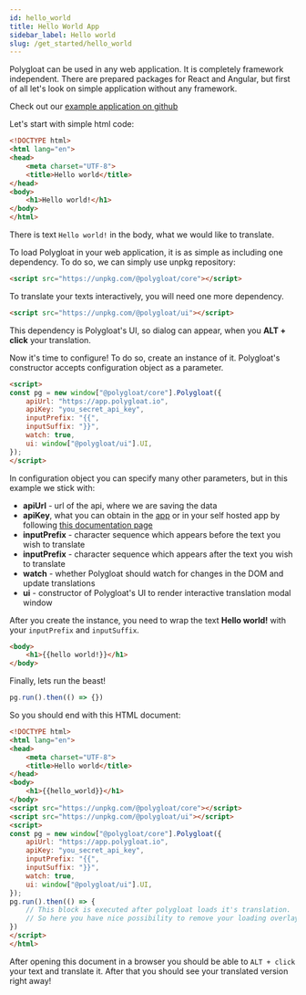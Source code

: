 ```yaml
---
id: hello_world
title: Hello World App
sidebar_label: Hello world
slug: /get_started/hello_world
---
```


Polygloat can be used in any web application. It is completely framework independent. There are prepared packages for
React and Angular, but first of all let's look on simple application without any framework.

Check out our [example application on github](https://github.com/polygloat/window-example)

Let's start with simple html code:
```html
<!DOCTYPE html>
<html lang="en">
<head>
    <meta charset="UTF-8">
    <title>Hello world</title>
</head>
<body>
    <h1>Hello world!</h1>
</body>
</html>
```
There is text `Hello world!` in the body, what we would like to translate.

To load Polygloat in your web application, it is as simple as including one dependency. To do so, we can simply use unpkg
repository:
```html
<script src="https://unpkg.com/@polygloat/core"></script>
```

To translate your texts interactively, you will need one more dependency.
```html
<script src="https://unpkg.com/@polygloat/ui"></script>
```
This dependency is Polygloat's UI, so dialog can appear, when you **ALT + click** your translation.

Now it's time to configure! To do so, create an instance of it. Polygloat's constructor
accepts configuration object as a parameter.
```html
<script>
const pg = new window["@polygloat/core"].Polygloat({
    apiUrl: "https://app.polygloat.io",
    apiKey: "you_secret_api_key",
    inputPrefix: "{{",
    inputSuffix: "}}",
    watch: true,
    ui: window["@polygloat/ui"].UI,
});
</script>
```
In configuration object you can specify many other parameters, but in this example we stick with:
- **apiUrl** - url of the api, where we are saving the data
- **apiKey**, what you can obtain in the [app](https://app.polygloat.io) or in your self hosted app by following
[this documentation page](web_app/obtaining_api_key.md)
- **inputPrefix** - character sequence which appears before the text you wish to translate
- **inputPrefix** - character sequence which appears after the text you wish to translate
- **watch** - whether Polygloat should watch for changes in the DOM and update translations
- **ui** - constructor of Polygloat's UI to render interactive translation modal window

After you create the instance, you need to wrap the text **Hello world!** with your `inputPrefix` and `inputSuffix`.

```html
<body>
    <h1>{{hello world!}}</h1>
</body>
```

Finally, lets run the beast!

```javascript
pg.run().then(() => {})
```

So you should end with this HTML document:
```html
<!DOCTYPE html>
<html lang="en">
<head>
    <meta charset="UTF-8">
    <title>Hello world</title>
</head>
<body>
    <h1>{{hello_world}}</h1>
</body>
<script src="https://unpkg.com/@polygloat/core"></script>
<script src="https://unpkg.com/@polygloat/ui"></script>
<script>
const pg = new window["@polygloat/core"].Polygloat({
    apiUrl: "https://app.polygloat.io",
    apiKey: "you_secret_api_key",
    inputPrefix: "{{",
    inputSuffix: "}}",
    watch: true,
    ui: window["@polygloat/ui"].UI,
});
pg.run().then(() => {
    // This block is executed after polygloat loads it's translation.
    // So here you have nice possibility to remove your loading overlay
})
</script>
</html>
```
After opening this document in a browser you should be able to `ALT + click` your text and translate it.
After that you should see your translated version right away!